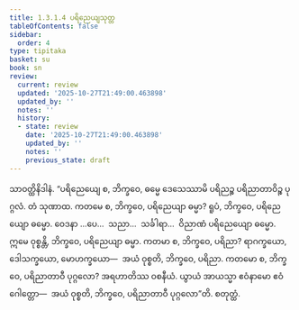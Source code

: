 ```yaml
---
title: 1.3.1.4 ပရိညေယျသုတ္တ
tableOfContents: false
sidebar:
  order: 4
type: tipitaka
basket: su
book: sn
review:
  current: review
  updated: '2025-10-27T21:49:00.463898'
  updated_by: ''
  notes: ''
  history:
  - state: review
    date: '2025-10-27T21:49:00.463898'
    updated_by: ''
    notes: ''
    previous_state: draft
---
```



<ReviewStatus review={frontmatter.review} showDetails={true} />

<HypothesisAnnotation frontmatter={frontmatter} />

<DynamicBreadcrumb />

<Division number="106" book="sn" e="ch" v="18" p="296">

<Paragraph number="664" book="sn">
သာဝတ္ထိနိဒါနံ. “ပရိညေယျေ စ, ဘိက္ခဝေ, ဓမ္မေ ဒေသေဿာမိ ပရိညဉ္စ ပရိညာတာဝိဉ္စ ပုဂ္ဂလံ. တံ သုဏာထ. ကတမေ စ, ဘိက္ခဝေ, ပရိညေယျာ ဓမ္မာ? ရူပံ, ဘိက္ခဝေ, ပရိညေယျော ဓမ္မော. ဝေဒနာ …ပေ…  သညာ…  သင်္ခါရာ…  ဝိညာဏံ ပရိညေယျော ဓမ္မော. ဣမေ ဝုစ္စန္တိ, ဘိက္ခဝေ, ပရိညေယျာ ဓမ္မာ. ကတမာ စ, ဘိက္ခဝေ, ပရိညာ? ရာဂက္ခယော, ဒေါသက္ခယော, မောဟက္ခယော—  အယံ ဝုစ္စတိ, ဘိက္ခဝေ, ပရိညာ. ကတမော စ, ဘိက္ခဝေ, ပရိညာတာဝီ ပုဂ္ဂလော? အရဟာတိဿ ဝစနီယံ. ယွာယံ အာယသ္မာ ဧဝံနာမော ဧဝံဂေါတ္တော—  အယံ ဝုစ္စတိ, ဘိက္ခဝေ, ပရိညာတာဝီ ပုဂ္ဂလော”တိ.

</Paragraph>
</Division>

<Paragraph number="665" type="center" book="sn">
စတုတ္ထံ.
</Paragraph>